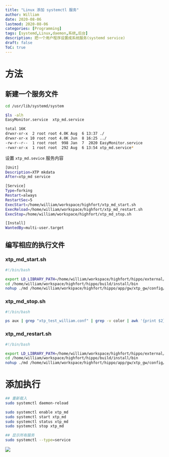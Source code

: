 ```yaml
---
title: "Linux 添加 systemctl 服务"
author: William
date: 2020-08-06
lastmod: 2020-08-06
categories: [Programming]
tags: [systemd,Linux,daemon,系统,后台]
description: 把一个用户程序设置成系统服务(systemd service)
draft: false
ToC: true
---
```


# 方法

## 新建一个服务文件

```bash
cd /usr/lib/systemd/system

$ls -alh
EasyMonitor.service  xtp_md.service

total 16K
drwxr-xr-x  2 root root 4.0K Aug  6 13:37 ./
drwxr-xr-x 10 root root 4.0K Jun  8 16:25 ../
-rw-r--r--  1 root root  998 Jan  7  2020 EasyMonitor.service
-rwxr-xr-x  1 root root  292 Aug  6 13:54 xtp_md.service*
```

设置 `xtp_md.sevice` 服务内容

```bash
[Unit]
Description=XTP mkdata
After=xtp_md service

[Service]
Type=forking
Restart=always
RestartSec=5
ExecStart=/home/william/workspace/highfort/xtp_md_start.sh 
ExecReload=/home/william/workspace/highfort/xtp_md_restart.sh
ExecStop=/home/william/workspace/highfort/xtp_md_stop.sh

[Install]
WantedBy=multi-user.target
```

## 编写相应的执行文件

### xtp_md_start.sh

```bash
#!/bin/bash

export LD_LIBRARY_PATH=/home/william/workspace/highfort/hippo/external/exch/XTP:/usr/lib/x86_64-linux-gnu:/usr/local/lib:$LD_LIBRARY_PATH
cd /home/william/workspace/highfort/hippo/build/install/bin 
nohup ./md /home/william/workspace/highfort/hippo/app/gw/xtp_gw/config/xtp_test_william.conf &
```

### xtp_md_stop.sh

```bash
#!/bin/bash

ps aux | grep "xtp_test_william.conf" | grep -v color | awk '{print $2}' | xargs kill -9
```

### xtp_md_restart.sh

```bash
#!/bin/bash

export LD_LIBRARY_PATH=/home/william/workspace/highfort/hippo/external/exch/XTP:/usr/lib/x86_64-linux-gnu:/usr/local/lib:$LD_LIBRARY_PATH
cd /home/william/workspace/highfort/hippo/build/install/bin 
nohup ./md /home/william/workspace/highfort/hippo/app/gw/xtp_gw/config/xtp_test_william.conf &
```

# 添加执行

```bash
## 重新载入
sudo systemctl daemon-reload

sudo systemctl enable xtp_md
sudo systemctl start xtp_md
sudo systemctl status xtp_md
sudo systemctl stop xtp_md

## 显示所有服务
sudo systemctl --type=service
```



![](/images/2020-08-06-Linux-添加-systemctl-服务/systemctl_status.png)